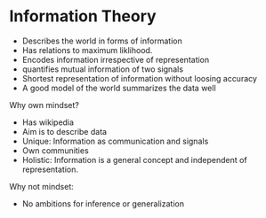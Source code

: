 # Information Theory

* Describes the world in forms of information
* Has relations to maximum liklihood.
* Encodes information irrespective of representation
* quantifies mutual information of two signals
* Shortest representation of information without loosing accuracy
* A good model of the world summarizes the data well


Why own mindset?

* Has wikipedia
* Aim is to describe data
* Unique: Information as communication and signals
* Own communities
* Holistic: Information is a general concept and independent of representation.


Why not mindset:

* No ambitions for inference or generalization
